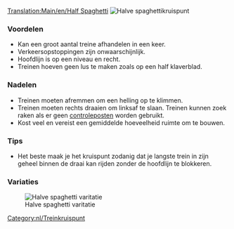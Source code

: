 [[Translation:Main/en/Half Spaghetti]]{{en/-}}{{kruispuntenmenu/Nl}}
[[File:en/3way halfspaghetti.png|frame|none|Halve spaghettikruispunt]]

===Voordelen===
*Kan een groot aantal treine afhandelen in een keer. 
*Verkeersopstoppingen zijn onwaarschijnlijk. 
*Hoofdlijn is op een niveau en recht.
*Treinen hoeven geen lus te maken zoals op een half klaverblad. 

===Nadelen===
*Treinen moeten afremmen om een helling op te klimmen. 
*Treinen moeten rechts draaien om linksaf te slaan. Treinen kunnen zoek raken als er geen [[Main/nl/Controleposten|controleposten]] worden gebruikt.
*Kost veel en vereist een gemiddelde hoeveelheid ruimte om te bouwen.

===Tips===
*Het beste maak je het kruispunt zodanig dat je langste trein in zijn geheel binnen de draai kan rijden zonder de hoofdlijn te blokkeren.

[[Category:nl/Treinkruispunt]]

===Variaties===

[[File:en/Half spaghetti.jpeg|frame|none|Halve spaghetti varitatie]]